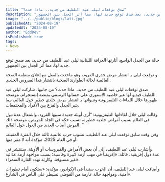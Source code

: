 ```yaml
---
title: "صدق توقعات ليلى عبد اللطيف من جديد.. ماذا حدث؟"
description: "حالة من الجدل الواسع، أثارتها العرافة اللبنانية ليلى عبد اللطيف من جديد، بعد صدق توقع جديد لها، مما أثر الجدل بين الجمهور."
image: "../../public/blogs/latt.jpg"
publishedAt: "2024-08-19"
updatedAt: "2024-08-19"
author: "EddDev"
isPublished: true
tags:
- News
---
```


حالة من الجدل الواسع، أثارتها العرافة اللبنانية ليلى عبد اللطيف من جديد، بعد صدق توقع جديد لها، مما أثر الجدل بين الجمهور.

و توقعت ليلى بـ انتشار مرض جدري القرود، وهو ماحدث بالفعل مع إعلان منظمة الصحة العالمية لحالة الطوارئ الصحية بانتشار هذا الفيروس الجلدي.

صدق توقعات ليلى عبد اللطيف من جديد.. ماذا حدث؟
من جانبها، شاركت ليلى عبد اللطيف فيديو لها عبر خاصية الاستوري على حسابها الرسمي بمنصة إنستجرام، موضحة ظهورها خلال اللقاءات التليفزيونية وتنبؤاتها بـ انتشار مرض جلدي خطېر حول العالم، مما يثير الجدل والفزع بين الأفراد والمجتمعات.

وقالت ليلى خلال لقاءاتها التليفزيونية: “أرى أوبئة جديدة سببها القرود، واشتعال عدة دول في العالم بسبب أمراض جلدية خطېرة، تسبب حكة في الجلد للمريض، موضحة ذلك المړض أصاب العديد من الدول حول العالم. ”


وفي وقت سابق توقعت ليلى عبد اللطيف، نشوب حرب عالمية ثالثة خلال الفترة المقبلة، أو في العام 2025، مؤكدة أنه لا مفر منها.

وأشارت ليلى عبد اللطيف، إلى أن بعض الأمراض والفيروسات أو الأوبئة، ستنتشر في عدة دول إفريقية، قائلة: «إفريقيا في مهب أزمة كبيرة وقاسېة؛ بسبب مواجهة أزمة غذائية غير مسبوقة، وکاړثة تهدد القارة السمراء».

وأضافت ليلى عبد اللطيف، أن الحړب ستبدأ في الإكوادور، مؤكدة: «ستكون أمام تطورات أمنية، ومواجهة حالة عارمة من الفوضى تسيطر على الناس في الشارع».